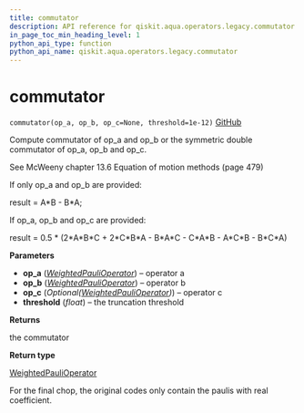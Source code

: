 ```yaml
---
title: commutator
description: API reference for qiskit.aqua.operators.legacy.commutator
in_page_toc_min_heading_level: 1
python_api_type: function
python_api_name: qiskit.aqua.operators.legacy.commutator
---
```


# commutator

<span id="qiskit.aqua.operators.legacy.commutator" />

`commutator(op_a, op_b, op_c=None, threshold=1e-12)` [GitHub](https://github.com/qiskit-community/qiskit-aqua/tree/stable/0.7/qiskit/aqua/operators/legacy/common.py "view source code")

Compute commutator of op\_a and op\_b or the symmetric double commutator of op\_a, op\_b and op\_c.

See McWeeny chapter 13.6 Equation of motion methods (page 479)

If only op\_a and op\_b are provided:

result = A\*B - B\*A;

If op\_a, op\_b and op\_c are provided:

result = 0.5 \* (2\*A\*B\*C + 2\*C\*B\*A - B\*A\*C - C\*A\*B - A\*C\*B - B\*C\*A)

**Parameters**

*   **op\_a** ([*WeightedPauliOperator*](qiskit.aqua.operators.legacy.WeightedPauliOperator "qiskit.aqua.operators.legacy.WeightedPauliOperator")) – operator a
*   **op\_b** ([*WeightedPauliOperator*](qiskit.aqua.operators.legacy.WeightedPauliOperator "qiskit.aqua.operators.legacy.WeightedPauliOperator")) – operator b
*   **op\_c** (*Optional(*[*WeightedPauliOperator*](qiskit.aqua.operators.legacy.WeightedPauliOperator "qiskit.aqua.operators.legacy.WeightedPauliOperator")*)*) – operator c
*   **threshold** (*float*) – the truncation threshold

**Returns**

the commutator

**Return type**

[WeightedPauliOperator](qiskit.aqua.operators.legacy.WeightedPauliOperator "qiskit.aqua.operators.legacy.WeightedPauliOperator")

<Admonition title="Note" type="note">
  For the final chop, the original codes only contain the paulis with real coefficient.
</Admonition>

